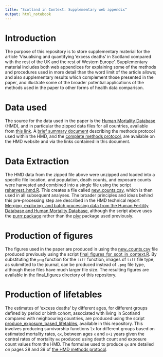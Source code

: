 ```yaml
---
title: "Scotland in Context: Supplementary web appendix"
output: html_notebook
---
```


# Introduction

The purpose of this repository is to store supplementary material for the article 'Visualising and quantifying 'excess deaths' in Scotland compared with the rest of the UK and the rest of Western Europe'. Supplementary material includes both web appendices for explaining some of the methods and procedures used in more detail than the word limit of the article allows; and also supplementary results which complement those presented in the paper, and illustrate some of the broader potential applications of the methods used in the paper to other forms of health data comparison. 

# Data used 

The source for the data used in the paper is the [Human Mortality Database](http://www.mortality.org/) (HMD), and in particular the zipped data files for all countries, available from [this link](http://www.mortality.org/hmd/zip/all_hmd/hmd_countries.zip). A [brief summary document](http://www.mortality.org/Public/Docs/MP-Summary.pdf) describing the methods protocol used within the HMD, and the [complete methods protocol](http://www.mortality.org/Public/Docs/MethodsProtocol.pdf), are available on the HMD website and via the links contained in this document. 

# Data Extraction 

The HMD data from the zipped file above were unzipped and loaded into a specific file location, and population, death counts, and exposure counts were harvested and combined into a single file using the script [reharvest_hmd.R](scripts/reharvest_hmd.R). This creates a file called [new_counts.csv](data/tidy/new_counts.csv), which is then used in all subsequent analyses. The broader principles and ideas behind this pre-processing step are described in the HMD technical report [Merging, exploring, and batch processing data from the Human Fertility Database and Human Mortality Database ](https://www.google.co.uk/url?sa=t&rct=j&q=&esrc=s&source=web&cd=2&cad=rja&uact=8&ved=0ahUKEwj9xdKtyPPQAhUrK8AKHTSDB0sQFggtMAE&url=http%3A%2F%2Fwww.demogr.mpg.de%2Fpapers%2Ftechnicalreports%2Ftr-2015-001.pdf&usg=AFQjCNG3IUxHNVRUSKgRSwGRDE5oyqEuHQ), although the script above uses the [purrr package](https://cran.r-project.org/web/packages/purrr/index.html) rather than the [plyr](https://cran.r-project.org/web/packages/plyr/index.html) package used previously. 

# Production of figures 

The figures used in the paper are produced in using the [new_counts.csv](data/tidy/new_counts.csv) file produced previously using the script [final_figures_for_scot_in_context.R](scripts/final_figures_for_scot_in_context.R). By substituting the `png` function for the `tiff` function, images of `tiff` file type, as submitted to the journal, can be produced instead of `.png` file type, although these files have much larger file size. The resulting figures are available in the [final_figures](figures/final_figures/) directory of this repository. 

# Production of lifetables 

The estimates of 'excess deaths' by different ages, for different groups defined by period or birth cohort, associated with living in Scotland compared with neighbouring countries, are produced using the script [produce_exposure_based_lifetables](scripts/produce_exposure_based_lifetables.R), available in this repository. This involves producing survivorship functions `lx` for different groups based on estimated mortality rates, `qx`, between ages `x` and `x+1` years given the central rates of mortality `mx` produced using death count and exposure count values from the HMD. The formulae used to produce `qx` are detailed on pages 38 and 39 of [the HMD methods protocol](http://www.mortality.org/Public/Docs/MethodsProtocol.pdf).
